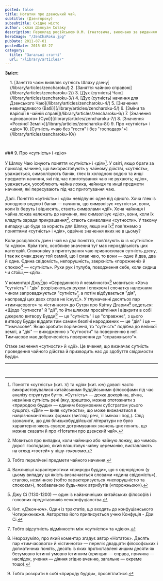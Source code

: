 ```yaml
---
posted: false
title: Нотатки про дзенський чай.
subtitle: (Дзентяроку)
subsubtitle: Східне місто
author: склав Дзякуан Сотаку
description: Переклад російською О.М. Ігнатовича, виконано за виданням «Тядо котен дзенсю» («Повна збірка класичних трактатів Шляху Чаю»)
heroImage: "/ZenChaRoku.jpg"
pubDate: 2011-07-01
postedDate: 2015-08-27
category: 
  title: "Загальні статті"
  url: "/library/articles/"
---
```


**Зміст:**
<section style="padding-left: 1rem;">
1. [Заняття чаєм виявляє сутність Шляху дзену](/library/articles/zencharoku/)
2. [Заняття чайною справою](/library/articles/zencharoku-2/)
3. [Дух (сутність) Чаю](/library/articles/zencharoku-3/)
4. [Дух (сутність) начиння для Дзенського Чаю](/library/articles/zencharoku-4/)
5. [Значення невигадливого (Вабі)](/library/articles/zencharoku-5/)
6. [Зміни та варіяції в чайній справі](/library/articles/zencharoku-6/)
7. [Значення «цінованого» (Сукі)](/library/articles/zencharoku-7/)
8. [Значення «Росяної Землі»](/library/articles/zencharoku-8/)
9. Про «сутність» і «дію»
10. [Сутність «чаю без "гостя" і без "господаря"»](/library/articles/zencharoku-10/)
</section>

<p>&nbsp;</p>
### 9. Про «сутність» і «дію»

У Шляху Чаю існують поняття «сутність» і «дія»[^1]. У світі, якщо брати за приклад начиння, що використовують у чайному дійстві, «сутність», уважається, символізують баняк, глек із холодною водою та инші предмети начиння, які під час приготування чаю не рухають; «дію», уважається, уособлюють чайна ложка, чайниця та инші предмети начиння, які пересувають під час приготування чаю.

Далі. Поняття «сутність» і «дія» невідлучні одне від одного. Хоча глек із холодною водою і баняк — начиння, що символізує «сутність», вони, коли їх беруть і відносять, стають символами «дії». Хоча чайниця і чайна ложка належать до начиння, яке символізує «дію», вони, коли їх кладуть заради прикрашання[^2], стають символами «сутности». У такому випадку що буде за користь для Шляху, якщо ми їх[^3] пов'яжемо з поняттями «сутність» і «дія», одвічне значення яких не в цьому?

Коли розділяють дзен і чай на два поняття, пов'язують їх із «сутністю» та «дією». Крім того, особливе значення тут має нероздільність цих категорій. Споконвіку в приготування чаю привносилася сутність дзену, і так як смак дзену той самий, що і смак чаю, то вони — одне й два, два й одне. Єдина свідомість, непорушність, зверхність «порожнечі» й спокою[^4] — «сутність». Рухи рук і тулуба, поводження себе, коли сидиш чи стоїш,— «дія».

У коментарі Джу[^5]до «Серединного й незмінного»[^6] мовиться: «Хоча "сутність" і "дія" розрізняються рухом і спокоєм і спочатку належним чином запроваджується "сутність", а потім відбувається "дія", насправді цих двох справ не існує[^7]». У тлумаченні десятьох пар «тимчасового» та «істинного» до Сутри про Квітку Дгарми[^8] ведеться: «Щодо "сутности" й "дії", то йти шляхом просвітління і відкрити в собі джерело витвору Будди[^9] — це "сутність" і це "справжнє", з цього витвору Будди віддати тим самим безлічі народжених — це "дія" і це — "тимчасове". Якщо зробити порівняння, то "сутність" подібна до великої землі, а "дія" — виходженню з "сутности" та поверненню в неї. Тимчасове має доброчесність повернення до "справжнього"».

Отаке значення «сутности» й «дії». Це вчення, що визначає сутність проведення чайного дійства й призводить нас до здобуття свідомости Будди.

---


[^1]: Поняття «сутність» (кит. _ті_) та «дія» (кит. _юн_) доволі часто використовувалися китайськими буддійськими філософами під час аналізу структури буття. «Сутність» — деяка докорінна, вічна, незмінна сутність речі (яку, зрештою, можна ототожнити з «природою будди» — єдиним безумовним субстратом усього сущого). «Дія» — вияв «сутности», що може визначатися в найрізноманітніших формах (вигляді речі, її змінах і под.). Слід зазначити, що для близькобуддійської літератури не було характерно якесь суворе дотримування значень цих понять, що можна сказати й про «Нотатки про дзенский чай».

[^2]: Мовиться про випадки, коли чайницю або чайную ложку, що чимось дорогі господарю, який влаштовує чайну церемонію, виставляють на огляд «гостей» у нішу-_токонома_.

[^3]: Тобто перелічені предмети чайного начиння.

[^4]: Важливіші характеристики «природи будди», що є однорідною (у цьому випадку ця якість визначається словами «єдина свідомість»), сталою, незмінною (тобто характеризується «непорушністю та спокоєм»), позбавленою будь-яких атрибутів («порожньою»).

[^5]: Джу Сі (1130-1200) — один із найзначніших китайських філософів і головних представників неоконфуціанства.

[^6]: Кит. «_Джон-юн_». Один із трактатів, що входять до конфуціанського Чотирикнижжя. Авторство його приписується учню Конфуція - Дзи Сі.

[^7]: Тобто відсутність відмінности між «сутністю» та «дією».

[^8]: Незрозуміло, про який коментар згадує автор «Нотаток». Десять пар «тимчасового» й «істинного» — перелік двадцяти філософських і догматичних понять, десять із яких протиставлені иншим десяти як безумовно істинні умовно істинним (принцип — справа, причина — наслідок, учення — діяння згідно вченню, загальне — окреме тощо).

[^9]: Тобто розкрити в собі «природу будди», просвітлитися.

<p>&nbsp;</p>